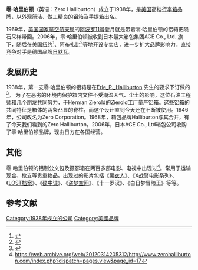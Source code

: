 {{expand|time=2015-07-29T04:19:51+00:00}}
'''零·哈里伯顿'''（英语：Zero Halliburton）成立于1938年，是[[美国|美国]]高档[[行李箱|行李箱]]品牌，以外观简洁、做工精良的[[铝箱|铝箱]]及手提箱出名。

1969年，[[美国国家航空航天局|美国国家航空航天局]]的[[阿波罗11号|阿波罗11号]]登月就是带着零·哈里伯顿的铝箱把陨石采样带回。2006年，零·哈里伯顿被收到日本最大箱包集团ACE Co., Ltd. 旗下，随后在美国纽约<ref>{{Cite web |url=http://www.prweb.com/releases/zero-halliburton/new-york-store-opening/prweb10767186.htm |title=存档副本 |access-date=2015-07-28 |archive-date=2015-07-31 |archive-url=https://web.archive.org/web/20150731001221/http://www.prweb.com/releases/zero-halliburton/new-york-store-opening/prweb10767186.htm |dead-url=no }}</ref>、阿布扎比<ref>{{Cite web |url=http://www.khaleejtimes.com/article/20150225/ARTICLE/302259864/1037 |title=存档副本 |access-date=2015-07-28 |archive-date=2016-03-05 |archive-url=https://web.archive.org/web/20160305165102/http://www.khaleejtimes.com/article/20150225/ARTICLE/302259864/1037 |dead-url=no }}</ref>等地开设专卖店，进一步扩大品牌影响力。直接竞争对手是德国品牌[[日默瓦|日默瓦]]。

== 发展历史 ==

1938年，第一支零·哈里伯顿的铝箱是在[[Erle_P._Halliburton|Erle_P._Halliburton]] 先生的要求下订做的<ref>{{Cite web |url=http://zerohalliburton.com/our-heritage |title=存档副本 |access-date=2015-07-28 |archive-url=https://web.archive.org/web/20150801174835/http://zerohalliburton.com/our-heritage |archive-date=2015-08-01 |dead-url=yes }}</ref>。 为了在恶劣的环境内保护箱内文件不受潮湿天气、尘土的影响，这位石油工程师和几个朋友共同努力，于Herman Zierold的Zierold工厂量产铝箱。这些铝箱的共同特征是箱体的两条凸显的脊柱，而这个设计直到今天还在不断被使用。1946年，公司改名为Zero Corporation。1968年，箱包品牌Halliburton与其合并，有了今天我们看到的Zero Halliburton。2006年，日本ACE Co., Ltd箱包公司收购了零·哈里伯顿品牌，现由日方在各国经营。

== 其他 ==

零·哈里伯顿的铝制公文包及摄影箱在两百多部电影、电视中出现过<ref>https://web.archive.org/web/20120314205312/http://www.zerohalliburton.com/index.php?dispatch=pages.view&page_id=17</ref>。常用于运输现金、枪支等贵重物品。出现过的影片包括《[[黑衣人|黑衣人]]》、《X战警电影系列》、《[[LOST档案|LOST档案]]》、《[[碟中谍|碟中谍]]》、《[[盗梦空间|盗梦空间]]》、《十一罗汉》、《白日梦冒险王》等等。


==参考文献==
{{reflist}}

[[Category:1938年成立的公司|Category:1938年成立的公司]]
[[Category:美國品牌|Category:美國品牌]]